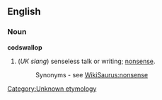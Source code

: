 ==English==
===Noun===
'''codswallop'''

#(''UK slang'') senseless talk or writing; [[nonsense]].
#:Synonyms - see [[WikiSaurus:nonsense]]

[[Category:Unknown etymology]]